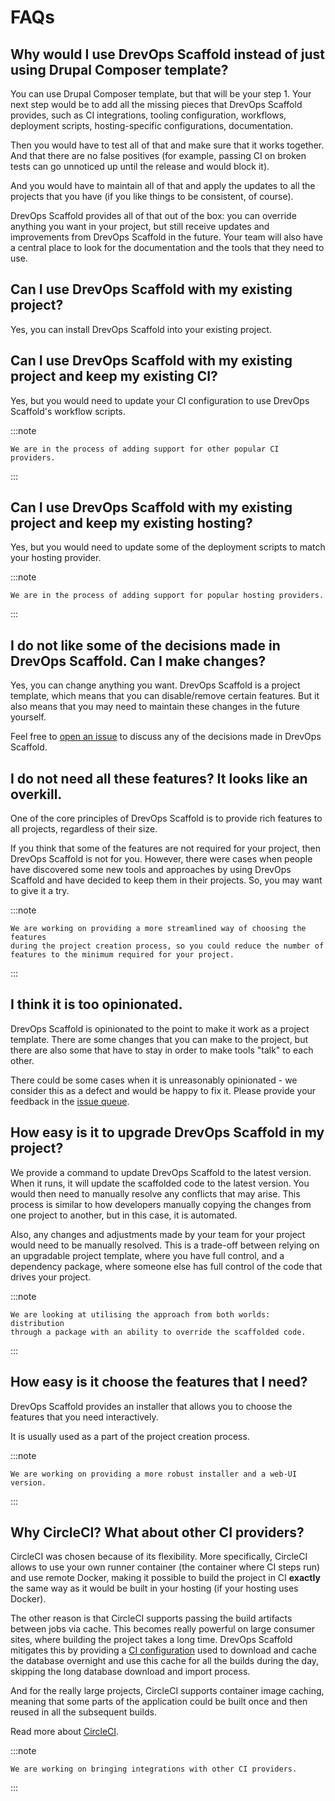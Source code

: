 # FAQs

## Why would I use DrevOps Scaffold instead of just using Drupal Composer template?

You can use Drupal Composer template, but that will be your step 1. Your next
step would be to add all the missing pieces that DrevOps Scaffold provides,
such as CI integrations, tooling configuration, workflows, deployment scripts,
hosting-specific configurations, documentation.

Then you would have to test all of that and make sure that it works together.
And that there are no false positives (for example, passing CI on broken tests
can go unnoticed up until the release and would block it).

And you would have to maintain all of that and apply the updates to all the
projects that you have (if you like things to be consistent, of course).

DrevOps Scaffold provides all of that out of the box: you can override anything
you want in your project, but still receive updates and improvements from
DrevOps Scaffold in the future. Your team will also have a central place to
look for the documentation and the tools that they need to use.

## Can I use DrevOps Scaffold with my existing project?

Yes, you can install DrevOps Scaffold into your existing project.

## Can I use DrevOps Scaffold with my existing project and keep my existing CI?

Yes, but you would need to update your CI configuration to use DrevOps Scaffold's
workflow scripts.

:::note

    We are in the process of adding support for other popular CI providers.

:::

## Can I use DrevOps Scaffold with my existing project and keep my existing hosting?

Yes, but you would need to update some of the deployment scripts to match your
hosting provider.

:::note

    We are in the process of adding support for popular hosting providers.

:::

## I do not like some of the decisions made in DrevOps Scaffold. Can I make changes?

Yes, you can change anything you want. DrevOps Scaffold is a project template,
which means that you can disable/remove certain features. But it also means that
you may need to maintain these changes in the future yourself.

Feel free to [open an issue](https://github.com/drevops/scaffold/issues) to
discuss any of the decisions made in DrevOps Scaffold.

## I do not need all these features? It looks like an overkill.

One of the core principles of DrevOps Scaffold is to provide
rich features to all projects, regardless of their size.

If you think that some of the features are not required for your project, then
DrevOps Scaffold is not for you. However, there were cases when people have
discovered some new tools and approaches by using DrevOps Scaffold and have
decided to keep them in their projects. So, you may want to give it a try.

:::note

    We are working on providing a more streamlined way of choosing the features
    during the project creation process, so you could reduce the number of
    features to the minimum required for your project.

:::

## I think it is too opinionated.

DrevOps Scaffold is opinionated to the point to make it work as a project
template. There are some changes that you can make to the project, but there
are also some that have to stay in order to make tools "talk" to each other.

There could be some cases when it is unreasonably opinionated - we consider this
as a defect and would be happy to fix it. Please provide your feedback in the
[issue queue](https://github.com/drevops/scaffold/issues).

## How easy is it to upgrade DrevOps Scaffold in my project?

We provide a command to update DrevOps Scaffold to the latest version. When it
runs, it will update the scaffolded code to the latest version. You would then
need to manually resolve any conflicts that may arise. This process is similar
to how developers manually copying the changes from one project to another, but
in this case, it is automated.

Also, any changes and adjustments made by your team for your project would need
to be manually resolved. This is a trade-off between relying on an upgradable
project template, where you have full control, and a dependency package, where
someone else has full control of the code that drives your project.

:::note

    We are looking at utilising the approach from both worlds: distribution
    through a package with an ability to override the scaffolded code.

:::

## How easy is it choose the features that I need?

DrevOps Scaffold provides an installer that allows you to choose the features
that you need interactively.

It is usually used as a part of the project creation process.

:::note

    We are working on providing a more robust installer and a web-UI version.

:::

## Why CircleCI? What about other CI providers?

CircleCI was chosen because of its flexibility. More specifically, CircleCI
allows to use your own runner container (the container where CI steps run) and
use remote Docker, making it possible to build the project in CI **exactly** the
same way as it would be built in your hosting (if your hosting uses Docker).

The other reason is that CircleCI supports passing the build artifacts between
jobs via cache. This becomes really powerful on large consumer sites, where
building the project takes a long time. DrevOps Scaffold mitigates this by
providing a [CI configuration](https://github.com/drevops/scaffold/blob/develop/.circleci/config.yml)
used to download and cache the database overnight and use this cache for all
the builds during the day, skipping the long database download and import
process.

And for the really large projects, CircleCI supports container image caching,
meaning that some parts of the application could be built once and then reused
in all the subsequent builds.

Read more about [CircleCI](../integrations/ci/circleci.mdx).

:::note

    We are working on bringing integrations with other CI providers.

:::
